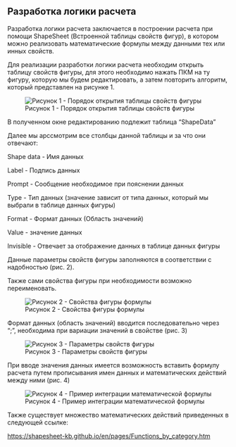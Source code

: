 ## Разработка логики расчета 

Разработка логики расчета заключается в построении расчета при помощи ShapeSheet (Встроенной таблицы свойств фигур), в котором можно реализовать математические формулы между данными тех или инных свойств.

Для реализации разработки логики расчета необходим открыть таблицу свойств фигуры, для этого необходимо нажать ПКМ на ту фигуру, которую мы будем редактировать, а затем повторить алгоритм, который представлен на рисунке 1.

![Рисунок 1 - Порядок открытия таблицы свойств фигуры](Picture/6.jpg)

В полученном окне редактированию подлежит таблица "ShapeData"

Далее мы арссмотрим все столбцы данной таблицы и за что они отвечают:

Shape data - Имя данных

Label - Подпись данных

Prompt - Сообщение необходимое при пояснении данных

Type - Тип данных (значение зависит от типа данных, который мы выбрали в таблице данных фигуры)

Format - Формат данных (Область значений)

Value - значение данных

Invisible - Отвечает за отображение данных в таблице данных фигуры

Данные параметры свойств фигуры заполняются в соответствии с надобностью (рис. 2).

Также сами свойства фигуры при необходимости возможно переименовать.

![Рисунок 2 - Свойства фигуры формулы](Picture/7.jpg)

Формат данных (область значений) вводится последовательно через ";", необходима при вариации значений в свойстве (рис. 3)

![Рисунок 3 - Параметры свойств фигуры](Picture/8.jpg)

При вводе значения данных имеется возможность вставить формулу расчета путем прописывания имен данных и математических действий между ними (рис. 4)

![Рисунок 4 - Пример интеграции математической формулы](Picture/9.jpg)

Также существует множество математических действий приведенных в следующей ссылке:

<https://shapesheet-kb.github.io/en/pages/Functions_by_category.htm>

